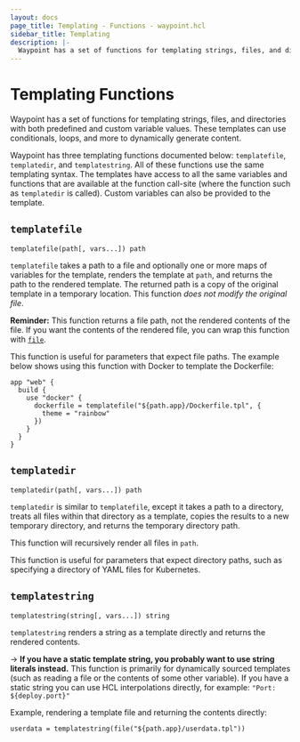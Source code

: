 ```yaml
---
layout: docs
page_title: Templating - Functions - waypoint.hcl
sidebar_title: Templating
description: |-
  Waypoint has a set of functions for templating strings, files, and directories with both predefined and custom variable values. These templates can use conditionals, loops, and more to dynamically generate content.
---
```


# Templating Functions

Waypoint has a set of functions for templating strings, files, and directories
with both predefined and custom variable values. These templates can use
conditionals, loops, and more to dynamically generate content.

Waypoint has three templating functions documented below: `templatefile`,
`templatedir`, and `templatestring`. All of these functions use the same
templating syntax. The templates have access to all the same variables
and functions that are available at the function call-site (where the
function such as `templatedir` is called). Custom variables can also
be provided to the template.

## `templatefile`

```hcl
templatefile(path[, vars...]) path
```

`templatefile` takes a path to a file and optionally one or more maps of variables
for the template, renders the template at `path`, and returns the path to
the rendered template. The returned path is a copy of the original template
in a temporary location. This function _does not modify the original file_.

**Reminder:** This function returns a file path, not the rendered contents of the file.
If you want the contents of the rendered file, you can wrap this function
with [`file`](/docs/waypoint-hcl/functions/all#file).

This function is useful for parameters that expect file paths. The example
below shows using this function with Docker to template the Dockerfile:

```hcl
app "web" {
  build {
    use "docker" {
      dockerfile = templatefile("${path.app}/Dockerfile.tpl", {
        theme = "rainbow"
      })
    }
  }
}
```

## `templatedir`

```hcl
templatedir(path[, vars...]) path
```

`templatedir` is similar to `templatefile`, except it takes a path to
a directory, treats all files within that directory as a template, copies
the results to a new temporary directory, and returns the temporary
directory path.

This function will recursively render all files in `path`.

This function is useful for parameters that expect directory paths, such
as specifying a directory of YAML files for Kubernetes.

## `templatestring`

```hcl
templatestring(string[, vars...]) string
```

`templatestring` renders a string as a template directly and returns
the rendered contents.

-> **If you have a static template string, you probably want to use
string literals instead.** This function is primarily for dynamically
sourced templates (such as reading a file or the contents of some
other variable). If you have a static string you can use HCL interpolations
directly, for example: `"Port: ${deploy.port}"`

Example, rendering a template file and returning the contents directly:

```hcl
userdata = templatestring(file("${path.app}/userdata.tpl"))
```
